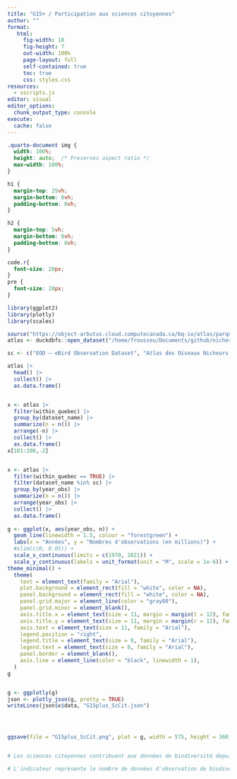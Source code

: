 ```yaml
---
title: "G15+ / Participation aux sciences citoyennes"
author: ""
format: 
   html:
     fig-width: 10
     fig-height: 7
     out-width: 100%
     page-layout: full
     self-contained: true
     toc: true
     css: styles.css
resources:
  - sscripts.js
editor: visual
editor_options: 
  chunk_output_type: console
execute:
  cache: false 
---
```


```css

.quarto-document img {
  width: 100%;
  height: auto;  /* Preserves aspect ratio */
  max-width: 100%;
}

h1 {
  margin-top: 25vh;
  margin-bottom: 0vh;
  padding-bottom: 0vh;
}

h2 {
  margin-top: 5vh;
  margin-bottom: 0vh;
  padding-bottom: 0vh;
}

code.r{
  font-size: 20px;
}
pre {
  font-size: 20px;
}

```

```r
library(ggplot2)
library(plotly)
library(scales)

source("https://object-arbutus.cloud.computecanada.ca/bq-io/atlas/parquet/bq-atlas-parquet.R")
atlas <- duckdbfs::open_dataset("/home/frousseu/Documents/github/niches_climatiques/atlas_2024-11-07.parquet", tblname = "atlas")

sc <- c("EOD – eBird Observation Dataset", "Atlas des Oiseaux Nicheurs du Québec", "iNaturalist Research-grade Observations", "Pl@ntNet automatically identified occurrences", "eButterfly Surveys", "Great Backyard Bird Count", "eButterfly", "Breeding birds survey North America", "Pl@ntNet observations", "Monarch Watch", "Xeno-canto - Bird sounds from around the world", "Observation.org, Nature data from around the World", "Ontario Breeding Bird Atlas 2001-2005", "Mycoblitz 2017 - IRBV et Cercle des Mycologues de Montréal")

atlas |>
  head() |>
  collect() |>
  as.data.frame()


x <- atlas |> 
  filter(within_quebec) |>
  group_by(dataset_name) |>
  summarize(n = n()) |>
  arrange(-n) |>
  collect() |>
  as.data.frame()
x[101:200,-2] 


x <- atlas |> 
  filter(within_quebec == TRUE) |>
  filter(dataset_name %in% sc) |>
  group_by(year_obs) |>
  summarize(n = n()) |>
  arrange(year_obs) |>
  collect() |>
  as.data.frame()
 
g <- ggplot(x, aes(year_obs, n)) +
  geom_line(linewidth = 1.5, colour = "forestgreen") +
  labs(x = "Années", y = "Nombres d'observations (en millions)") +
  #xlim(c(0, 0.05)) +
  scale_x_continuous(limits = c(1970, 2021)) +
  scale_y_continuous(labels = unit_format(unit = "M", scale = 1e-6)) +
theme_minimal() +
  theme(
    text = element_text(family = "Arial"),
    plot.background = element_rect(fill = "white", color = NA),
    panel.background = element_rect(fill = "white", color = NA),
    panel.grid.major = element_line(color = "gray80"),  
    panel.grid.minor = element_blank(),
    axis.title.x = element_text(size = 11, margin = margin(t = 12), family = "Arial"),  
    axis.title.y = element_text(size = 11, margin = margin(r = 12), family = "Arial"),  
    axis.text = element_text(size = 11, family = "Arial"),  
    legend.position = "right",  
    legend.title = element_text(size = 8, family = "Arial"),  
    legend.text = element_text(size = 8, family = "Arial"),
    panel.border = element_blank(),
    axis.line = element_line(color = "black", linewidth = 1),
  )
g


g <- ggplotly(g)
json <- plotly_json(g, pretty = TRUE)  
writeLines(json$x$data, "G15plus_ScCit.json")




ggsave(file = "G15plus_ScCit.png", plot = g, width = 575, height = 360,  units = "px", dpi = 100)


# Les sciences citoyennes contribuent aux données de biodiversité depuis de nombreuses années, mais on note une croissance exponentielle des observations ces dernières années. La participation accrue du public ces dernières années est certainement facilitée par la multiplication des plateformes et des outils technologiques.

# L'indicateur représente le nombre de données d'observation de biodiversité associé aux bases de données de sciences citoyennes répertoriée dans la base de données Atlas de Biodiversité Québec.



```

